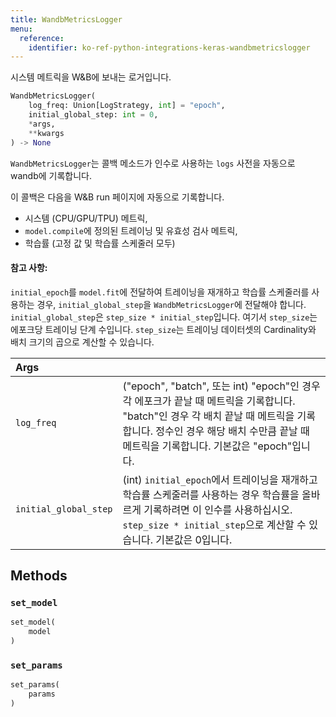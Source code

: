 ---
title: WandbMetricsLogger
menu:
  reference:
    identifier: ko-ref-python-integrations-keras-wandbmetricslogger
---

<Card title="View the source code" href="https://www.github.com/wandb/wandb/tree/637bddf198525810add5804059001b1b319d6ad1/wandb/integration/keras/callbacks/metrics_logger.py#L16-L129" icon="github"/>

시스템 메트릭을 W&B에 보내는 로거입니다.

```python
WandbMetricsLogger(
    log_freq: Union[LogStrategy, int] = "epoch",
    initial_global_step: int = 0,
    *args,
    **kwargs
) -> None
```

`WandbMetricsLogger`는 콜백 메소드가 인수로 사용하는 `logs` 사전을 자동으로 wandb에 기록합니다.

이 콜백은 다음을 W&B run 페이지에 자동으로 기록합니다.

* 시스템 (CPU/GPU/TPU) 메트릭,
* `model.compile`에 정의된 트레이닝 및 유효성 검사 메트릭,
* 학습률 (고정 값 및 학습률 스케줄러 모두)

#### 참고 사항:

`initial_epoch`를 `model.fit`에 전달하여 트레이닝을 재개하고 학습률 스케줄러를 사용하는 경우, `initial_global_step`을 `WandbMetricsLogger`에 전달해야 합니다. `initial_global_step`은 `step_size * initial_step`입니다. 여기서 `step_size`는 에포크당 트레이닝 단계 수입니다. `step_size`는 트레이닝 데이터셋의 Cardinality와 배치 크기의 곱으로 계산할 수 있습니다.

| Args |  |
| :--- | :--- |
|  `log_freq` |  ("epoch", "batch", 또는 int) "epoch"인 경우 각 에포크가 끝날 때 메트릭을 기록합니다. "batch"인 경우 각 배치 끝날 때 메트릭을 기록합니다. 정수인 경우 해당 배치 수만큼 끝날 때 메트릭을 기록합니다. 기본값은 "epoch"입니다. |
|  `initial_global_step` |  (int) `initial_epoch`에서 트레이닝을 재개하고 학습률 스케줄러를 사용하는 경우 학습률을 올바르게 기록하려면 이 인수를 사용하십시오. `step_size * initial_step`으로 계산할 수 있습니다. 기본값은 0입니다. |

## Methods

### `set_model`

```python
set_model(
    model
)
```

### `set_params`

```python
set_params(
    params
)
```

